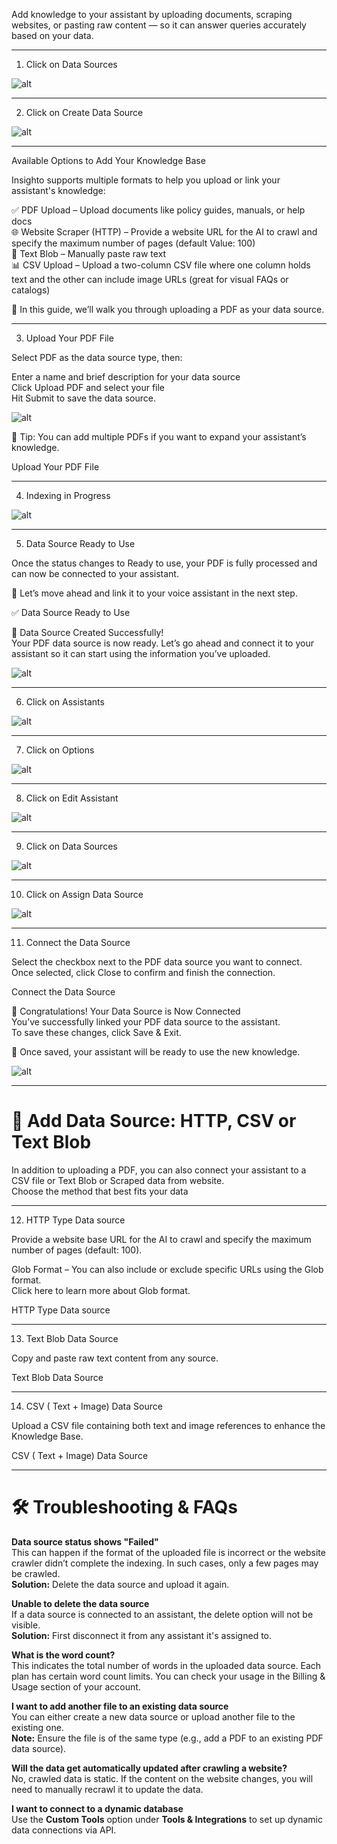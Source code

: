 

Add knowledge to your assistant by uploading documents, scraping websites, or pasting raw content — so it can answer queries accurately based on your data.

---

   1. Click on Data Sources

![alt](images/data/1.png)

---

   2. Click on Create Data Source

![alt](images/data/2.png)

---

   Available Options to Add Your Knowledge Base

Insighto supports multiple formats to help you upload or link your assistant's knowledge:

✅ PDF Upload – Upload documents like policy guides, manuals, or help docs  
🌐 Website Scraper (HTTP) – Provide a website URL for the AI to crawl and specify the maximum number of pages (default Value: 100)  
📝 Text Blob – Manually paste raw text  
📊 CSV Upload – Upload a two-column CSV file where one column holds text and the other can include image URLs (great for visual FAQs or catalogs)

📌 In this guide, we’ll walk you through uploading a PDF as your data source.

---

   3.  Upload Your PDF File

Select PDF as the data source type, then:

Enter a name and brief description for your data source  
Click Upload PDF and select your file  
Hit Submit to save the data source.

![alt](images/data/3.png)

📎 Tip: You can add multiple PDFs if you want to expand your assistant’s knowledge.

Upload Your PDF File

---

   4. Indexing in Progress 

![alt](images/data/4.png)

---

   5. Data Source Ready to Use

Once the status changes to Ready to use, your PDF is fully processed and can now be connected to your assistant.

🚀 Let’s move ahead and link it to your voice assistant in the next step.

✅ Data Source Ready to Use

🎉 Data Source Created Successfully!  
Your PDF data source is now ready. Let’s go ahead and connect it to your assistant so it can start using the information you’ve uploaded.

![alt](images/data/5.png)

---

   6. Click on Assistants

![alt](images/data/6.png)

---

   7. Click on Options

![alt](images/data/7.png)

---

   8. Click on Edit Assistant

![alt](images/data/8.png)

---

   9. Click on Data Sources

![alt](images/data/9.png)

---

   10. Click on Assign Data Source

![alt](images/data/10.png)

---

   11. Connect the Data Source

Select the checkbox next to the PDF data source you want to connect.  
Once selected, click Close to confirm and finish the connection.

Connect the Data Source

🎉 Congratulations! Your Data Source is Now Connected  
You’ve successfully linked your PDF data source to the assistant.  
To save these changes, click Save & Exit.

🔗 Once saved, your assistant will be ready to use the new knowledge.

![alt](images/data/11.png)

---

# 📂 Add Data Source: HTTP, CSV or Text Blob  
 

In addition to uploading a PDF, you can also connect your assistant to a CSV file or Text Blob or Scraped data from website.  
Choose the method that best fits your data

---

   12. HTTP Type Data source

Provide a website base URL for the AI to crawl and specify the maximum number of pages (default: 100).

Glob Format – You can also include or exclude specific URLs using the Glob format.  
Click here to learn more about Glob format.

HTTP Type Data source

---

   13. Text Blob Data Source

Copy and paste raw text content from any source.

Text Blob Data Source

---

   14. CSV ( Text + Image) Data Source

Upload a CSV file containing both text and image references to enhance the Knowledge Base.

CSV ( Text + Image) Data Source

---

# 🛠️ Troubleshooting & FAQs  
 

**Data source status shows "Failed"**  
This can happen if the format of the uploaded file is incorrect or the website crawler didn’t complete the indexing. In such cases, only a few pages may be crawled.  
**Solution:** Delete the data source and upload it again.

**Unable to delete the data source**  
If a data source is connected to an assistant, the delete option will not be visible.  
**Solution:** First disconnect it from any assistant it's assigned to.

**What is the word count?**  
This indicates the total number of words in the uploaded data source. Each plan has certain word count limits. You can check your usage in the Billing & Usage section of your account.

**I want to add another file to an existing data source**  
You can either create a new data source or upload another file to the existing one.  
**Note:** Ensure the file is of the same type (e.g., add a PDF to an existing PDF data source).

**Will the data get automatically updated after crawling a website?**  
No, crawled data is static. If the content on the website changes, you will need to manually recrawl it to update the data.

**I want to connect to a dynamic database**  
Use the **Custom Tools** option under **Tools & Integrations** to set up dynamic data connections via API.

